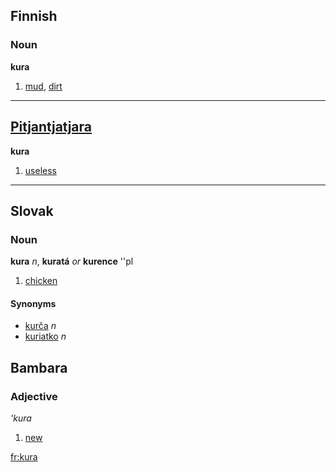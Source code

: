 ==Finnish==
===Noun===
'''kura'''

# [[mud]], [[dirt]]

----

==[[Pitjantjatjara]]==
'''kura'''

# [[useless]]

----

==Slovak==
===Noun===
'''kura''' ''n'', '''kuratá''' ''or'' '''kurence''' ''pl

# [[chicken]]

====Synonyms====
*[[kurča]] ''n''
*[[kuriatko]] ''n''


==Bambara==
===Adjective===
'''kura''
# [[new]]

[[fr:kura]]